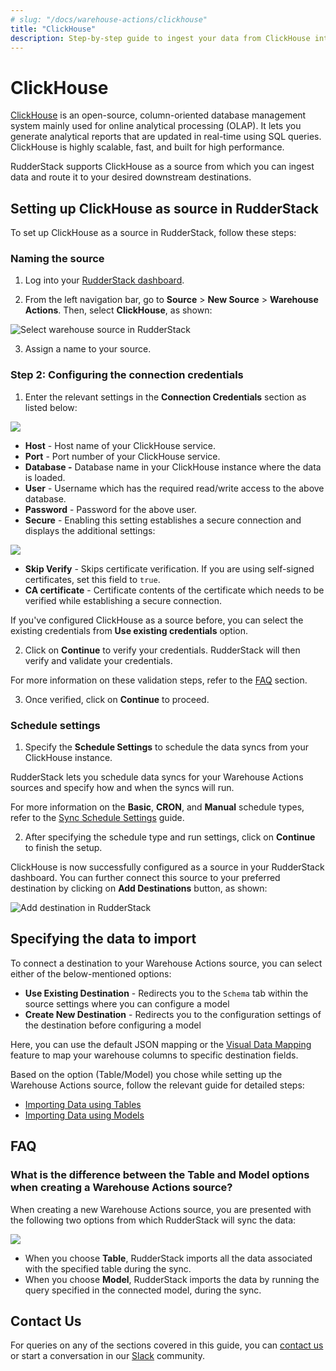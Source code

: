 ```yaml
---
# slug: "/docs/warehouse-actions/clickhouse"
title: "ClickHouse"
description: Step-by-step guide to ingest your data from ClickHouse into RudderStack.
---
```


# ClickHouse

[ClickHouse](https://clickhouse.tech/) is an open-source, column-oriented database management system mainly used for online analytical processing \(OLAP\). It lets you generate analytical reports that are updated in real-time using SQL queries. ClickHouse is highly scalable, fast, and built for high performance.

RudderStack supports ClickHouse as a source from which you can ingest data and route it to your desired downstream destinations.

## Setting up ClickHouse as source in RudderStack

To set up ClickHouse as a source in RudderStack, follow these steps:

### Naming the source

1. Log into your [RudderStack dashboard](https://app.rudderlabs.com/signup?type=freetrial).

2. From the left navigation bar, go to **Source** > **New Source** > **Warehouse Actions**.  Then, select **ClickHouse**, as shown:

<img src="../assets/warehouse-actions-sources/select-source.png" alt="Select warehouse source in RudderStack" />

3. Assign a name to your source.

### Step 2: Configuring the connection credentials

1. Enter the relevant settings in the **Connection Credentials** section as listed below:

<img src="../assets/warehouse-actions-sources/clickhouse-connection-settings.png" />

- **Host** - Host name of your ClickHouse service.
- **Port** - Port number of your ClickHouse service.
- **Database -** Database name in your ClickHouse instance where the data is loaded.
- **User** - Username which has the required read/write access to the above database.
- **Password** - Password for the above user.
- **Secure** - Enabling this setting establishes a secure connection and displays the additional settings:

<img src="../assets/warehouse-actions-sources/clickhouse-additional-settings.png" />

  - **Skip Verify** - Skips certificate verification. If you are using self-signed certificates, set this field to `true`.
  - **CA certificate** -  Certificate contents of the certificate which needs to be verified while establishing a secure connection.

<div class="successBlock">

If you've configured ClickHouse as a source before, you can select the existing credentials from <strong>Use existing credentials</strong> option.
</div>

2. Click on **Continue** to verify your credentials. RudderStack will then verify and validate your credentials. 

<div class="infoBlock">

For more information on these validation steps, refer to the <a href="#faq">FAQ</a> section. 
</div>

3. Once verified, click on **Continue** to proceed.

### Schedule settings

1. Specify the **Schedule Settings** to schedule the data syncs from your ClickHouse instance.

RudderStack lets you schedule data syncs for your Warehouse Actions sources and specify how and when the syncs will run.

<div class="infoBlock">

For more information on the <strong>Basic</strong>, <strong>CRON</strong>, and <strong>Manual</strong> schedule types, refer to the <a href="https://www.rudderstack.com/docs/warehouse-actions/common-settings/sync-schedule-settings/">Sync Schedule Settings</a> guide.
</div>

2. After specifying the schedule type and run settings, click on **Continue** to finish the setup.

ClickHouse is now successfully configured as a source in your RudderStack dashboard. You can further connect this source to your preferred destination by clicking on **Add Destinations** button, as shown:

<img src="../assets/warehouse-actions-sources/destination.png" alt="Add destination in RudderStack" />

## Specifying the data to import

To connect a destination to your Warehouse Actions source, you can select either of the below-mentioned options:

* **Use Existing Destination** - Redirects you to the `Schema` tab within the source settings where you can configure a model
* **Create New Destination** - Redirects you to the configuration settings of the destination before configuring a model

Here, you can use the default JSON mapping or the [Visual Data Mapping](https://www.rudderstack.com/docs/warehouse-actions/features/visual-data-mapper/) feature to map your warehouse columns to specific destination fields.

<div class="infoBlock">

Based on the option (Table/Model) you chose while setting up the Warehouse Actions source, follow the relevant guide for detailed steps:

<ul>
<li><a href="https://www.rudderstack.com/docs/warehouse-actions/common-settings/importing-data-using-tables/">Importing Data using Tables</a></li>
<li><a href="https://www.rudderstack.com/docs/warehouse-actions/common-settings/importing-data-using-models/">Importing Data using Models</a></li>
</ul>
</div>

## FAQ

### What is the difference between the Table and Model options when creating a Warehouse Actions source?

When creating a new Warehouse Actions source, you are presented with the following two options from which RudderStack will sync the data:

<img src="../assets/warehouse-actions-sources/table-model-options.png" />

- When you choose **Table**, RudderStack imports all the data associated with the specified table during the sync.
- When you choose **Model**, RudderStack imports the data by running the query specified in the connected model, during the sync.

## Contact Us

For queries on any of the sections covered in this guide, you can [contact us](mailto:%20docs@rudderstack.com) or start a conversation in our [Slack](https://rudderstack.com/join-rudderstack-slack-community) community.
